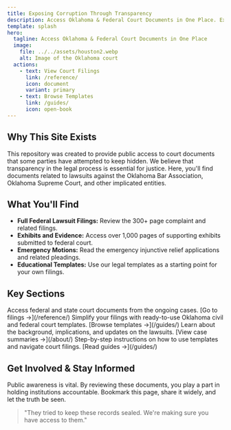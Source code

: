 ```yaml
---
title: Exposing Corruption Through Transparency
description: Access Oklahoma & Federal Court Documents in One Place. Explore legal documents, filings, and exhibits from key cases challenging corruption in Oklahoma's legal system.
template: splash
hero:
  tagline: Access Oklahoma & Federal Court Documents in One Place
  image:
    file: ../../assets/houston2.webp
    alt: Image of the Oklahoma court
  actions:
    - text: View Court Filings
      link: /reference/
      icon: document
      variant: primary
    - text: Browse Templates
      link: /guides/
      icon: open-book
---
```



## Why This Site Exists

This repository was created to provide public access to court documents that some parties have attempted to keep hidden. We believe that transparency in the legal process is essential for justice. Here, you'll find documents related to lawsuits against the Oklahoma Bar Association, Oklahoma Supreme Court, and other implicated entities.

## What You'll Find

- **Full Federal Lawsuit Filings:** Review the 300+ page complaint and related filings.
- **Exhibits and Evidence:** Access over 1,000 pages of supporting exhibits submitted to federal court.
- **Emergency Motions:** Read the emergency injunctive relief applications and related pleadings.
- **Educational Templates:** Use our legal templates as a starting point for your own filings.

## Key Sections

<CardGrid>
  <Card title="View Court Filings" icon="document">
    Access federal and state court documents from the ongoing cases.
    [Go to filings →](/reference/)
  </Card>
  <Card title="Browse Legal Templates" icon="search-document">
    Simplify your filings with ready-to-use Oklahoma civil and federal court templates.
    [Browse templates →](/guides/)
  </Card>
  <Card title="Understand the Cases" icon="open-book">
    Learn about the background, implications, and updates on the lawsuits.
    [View case summaries →](/about/)
  </Card>
  <Card title="Document Guides" icon="info-circle">
    Step-by-step instructions on how to use templates and navigate court filings.
    [Read guides →](/guides/)
  </Card>
</CardGrid>

## Get Involved & Stay Informed

Public awareness is vital. By reviewing these documents, you play a part in holding institutions accountable. Bookmark this page, share it widely, and let the truth be seen.

> "They tried to keep these records sealed. We're making sure you have access to them."
